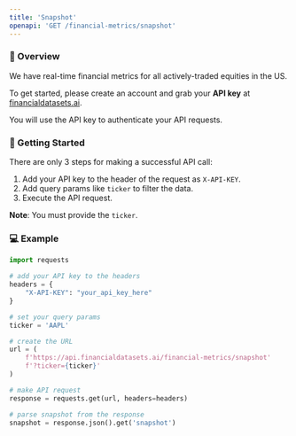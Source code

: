 ```yaml
---
title: 'Snapshot'
openapi: 'GET /financial-metrics/snapshot'
---
```


### 👋  Overview
We have real-time financial metrics for all actively-traded equities in the US.

To get started, please create an account and grab your <b>API key</b> at [financialdatasets.ai](https://financialdatasets.ai).

You will use the API key to authenticate your API requests.

###  🚀  Getting Started
There are only 3 steps for making a successful API call:
1. Add your API key to the header of the request as `X-API-KEY`.
2. Add query params like `ticker` to filter the data.
3. Execute the API request.

**Note**: You must provide the `ticker`.

### 💻  Example

```python Financial Metrics Snapshot
import requests

# add your API key to the headers
headers = {
    "X-API-KEY": "your_api_key_here"
}

# set your query params
ticker = 'AAPL'

# create the URL
url = (
    f'https://api.financialdatasets.ai/financial-metrics/snapshot'
    f'?ticker={ticker}'
)

# make API request
response = requests.get(url, headers=headers)

# parse snapshot from the response
snapshot = response.json().get('snapshot')
```